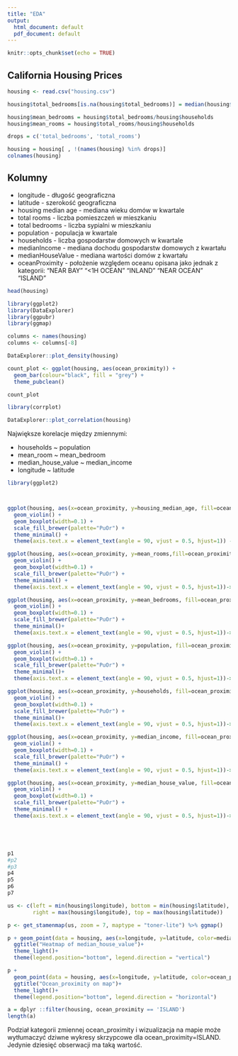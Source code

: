 ```yaml
---
title: "EDA"
output:
  html_document: default
  pdf_document: default
---
```


```r
knitr::opts_chunk$set(echo = TRUE)
```

## California Housing Prices

```r
housing <- read.csv("housing.csv")

housing$total_bedrooms[is.na(housing$total_bedrooms)] = median(housing$total_bedrooms , na.rm = TRUE)

housing$mean_bedrooms = housing$total_bedrooms/housing$households
housing$mean_rooms = housing$total_rooms/housing$households

drops = c('total_bedrooms', 'total_rooms')

housing = housing[ , !(names(housing) %in% drops)]
colnames(housing)
```
## Kolumny

* longitude - długość geograficzna 
* latitude - szerokość geograficzna 
* housing median age - mediana wieku domów w kwartale
* total rooms - liczba pomieszczeń w mieszkaniu
* total bedrooms - liczba sypialni w mieszkaniu
* population - populacja w kwartale
* households - liczba gospodarstw domowych w kwartale
* medianIncome - mediana dochodu gospodarstw domowych z kwartału 
* medianHouseValue - mediana wartości domów z kwartału
* oceanProximity - położenie względem oceanu opisana jako jednak z kategorii: "NEAR BAY" "<1H OCEAN" "INLAND" "NEAR OCEAN" "ISLAND"  

```r
head(housing)
```

```r
library(ggplot2)
library(DataExplorer)
library(ggpubr)
library(ggmap)

columns <- names(housing)
columns <- columns[-8]

DataExplorer::plot_density(housing)

count_plot <- ggplot(housing, aes(ocean_proximity)) +
  geom_bar(colour="black", fill = "grey") +
  theme_pubclean()

count_plot

```


```r
library(corrplot)

DataExplorer::plot_correlation(housing)

```

Największe korelacje między zmiennymi:

* households ~ population
* mean_room ~ mean_bedroom
* median_house_value ~ median_income
* longitude ~ latitude

```r
library(ggplot2)



ggplot(housing, aes(x=ocean_proximity, y=housing_median_age, fill=ocean_proximity))  +
  geom_violin() + 
  geom_boxplot(width=0.1) +
  scale_fill_brewer(palette="PuOr") + 
  theme_minimal() +
  theme(axis.text.x = element_text(angle = 90, vjust = 0.5, hjust=1)) ->p1

ggplot(housing, aes(x=ocean_proximity, y=mean_rooms,fill=ocean_proximity)) + 
  geom_violin() + 
  geom_boxplot(width=0.1) +
  scale_fill_brewer(palette="PuOr") + 
  theme_minimal() +
  theme(axis.text.x = element_text(angle = 90, vjust = 0.5, hjust=1))->p2

ggplot(housing, aes(x=ocean_proximity, y=mean_bedrooms, fill=ocean_proximity)) + 
  geom_violin() + 
  geom_boxplot(width=0.1) +
  scale_fill_brewer(palette="PuOr") + 
  theme_minimal()+
  theme(axis.text.x = element_text(angle = 90, vjust = 0.5, hjust=1))->p3

ggplot(housing, aes(x=ocean_proximity, y=population, fill=ocean_proximity)) + 
  geom_violin() + 
  geom_boxplot(width=0.1) +
  scale_fill_brewer(palette="PuOr") + 
  theme_minimal()+
  theme(axis.text.x = element_text(angle = 90, vjust = 0.5, hjust=1))->p4

ggplot(housing, aes(x=ocean_proximity, y=households, fill=ocean_proximity)) + 
  geom_violin() + 
  geom_boxplot(width=0.1) +
  scale_fill_brewer(palette="PuOr") + 
  theme_minimal()+
  theme(axis.text.x = element_text(angle = 90, vjust = 0.5, hjust=1))->p5

ggplot(housing, aes(x=ocean_proximity, y=median_income, fill=ocean_proximity)) + 
  geom_violin() + 
  geom_boxplot(width=0.1) +
  scale_fill_brewer(palette="PuOr") + 
  theme_minimal() +
  theme(axis.text.x = element_text(angle = 90, vjust = 0.5, hjust=1))->p6

ggplot(housing, aes(x=ocean_proximity, y=median_house_value, fill=ocean_proximity)) + 
  geom_violin() + 
  geom_boxplot(width=0.1) +
  scale_fill_brewer(palette="PuOr") + 
  theme_minimal() +
  theme(axis.text.x = element_text(angle = 90, vjust = 0.5, hjust=1))->p7





p1
#p2
#p3
p4
p5
p6
p7

```

```r
us <- c(left = min(housing$longitude), bottom = min(housing$latitude), 
        right = max(housing$longitude), top = max(housing$latitude))

p <- get_stamenmap(us, zoom = 7, maptype = "toner-lite") %>% ggmap() 
```


```r
p + geom_point(data = housing, aes(x=longitude, y=latitude, color=median_house_value))+
  ggtitle("Heatmap of median_house_value")+
  theme_light()+
  theme(legend.position="bottom", legend.direction = "vertical") 

```

```r

p +
  geom_point(data = housing, aes(x=longitude, y=latitude, color=ocean_proximity), alpha=0.5, size=0.5)+
  ggtitle("Ocean_proximity on map")+
  theme_light()+
  theme(legend.position="bottom", legend.direction = "horizontal")

```

```r
a = dplyr ::filter(housing, ocean_proximity == 'ISLAND')
length(a)
```

Podział kategorii zmiennej ocean_proximity i wizualizacja na mapie może wytłumaczyć dziwne wykresy skrzypcowe dla ocean_proximity=ISLAND. Jedynie dziesięć obserwacji ma taką wartość.

